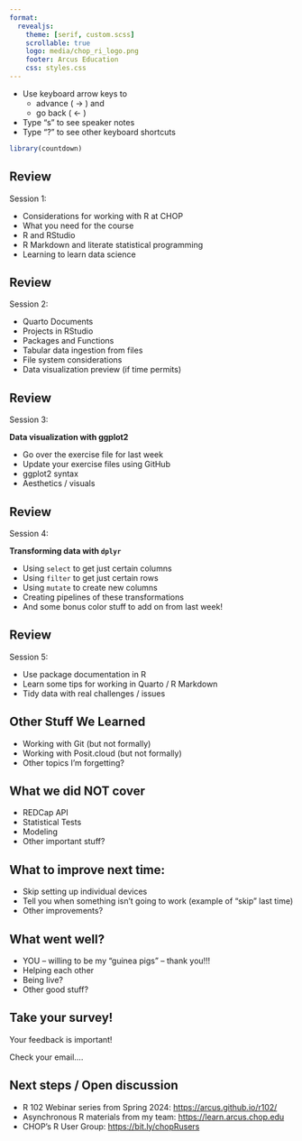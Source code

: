 ```yaml
---
format: 
  revealjs:
    theme: [serif, custom.scss]
    scrollable: true
    logo: media/chop_ri_logo.png
    footer: Arcus Education 
    css: styles.css
---
```


-   Use keyboard arrow keys to
    -   advance ( → ) and
    -   go back ( ← )
-   Type "s" to see speaker notes
-   Type "?" to see other keyboard shortcuts

```r
library(countdown)
```

## Review {.smaller}

Session 1:

  * Considerations for working with R at CHOP
  * What you need for the course
  * R and RStudio
  * R Markdown and literate statistical programming
  * Learning to learn data science

## Review {.smaller}

Session 2:

-   Quarto Documents
-   Projects in RStudio
-   Packages and Functions
-   Tabular data ingestion from files
-   File system considerations
-   Data visualization preview (if time permits)

## Review {.smaller}

Session 3:

**Data visualization with ggplot2**

-   Go over the exercise file for last week
-   Update your exercise files using GitHub
-   ggplot2 syntax
-   Aesthetics / visuals

## Review {.smaller}

Session 4: 

**Transforming data with `dplyr`**

-   Using `select` to get just certain columns
-   Using `filter` to get just certain rows
-   Using `mutate` to create new columns
-   Creating pipelines of these transformations
- And some bonus color stuff to add on from last week!

## Review {.smaller}

Session 5:

* Use package documentation in R
* Learn some tips for working in Quarto / R Markdown
* Tidy data with real challenges / issues

## Other Stuff We Learned {.smaller}

* Working with Git (but not formally)
* Working with Posit.cloud (but not formally)
* Other topics I'm forgetting?

## What we did NOT cover {.smaller}

* REDCap API 
* Statistical Tests
* Modeling
* Other important stuff?

## What to improve next time: {.smaller}

* Skip setting up individual devices
* Tell you when something isn't going to work (example of "skip" last time)
* Other improvements?

## What went well?  {.smaller}

* YOU -- willing to be my "guinea pigs" -- thank you!!!
* Helping each other
* Being live?
* Other good stuff?

## Take your survey!

Your feedback is important!  

Check your email....

## Next steps / Open discussion {.smaller}

* R 102 Webinar series from Spring 2024: <https://arcus.github.io/r102/> 
* Asynchronous R materials from my team: <https://learn.arcus.chop.edu>
* CHOP's R User Group: <https://bit.ly/chopRusers>


